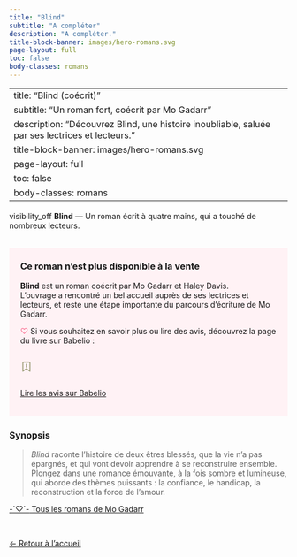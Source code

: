 ---
title: "Blind"
subtitle: "A compléter"
description: "A compléter."
title-block-banner: images/hero-romans.svg
page-layout: full
toc: false
body-classes: romans
---


---
title: "Blind (coécrit)"
subtitle: "Un roman fort, coécrit par Mo Gadarr"
description: "Découvrez Blind, une histoire inoubliable, saluée par ses lectrices et lecteurs."
title-block-banner: images/hero-romans.svg
page-layout: full
toc: false
body-classes: romans
---

<!-- ===== ACCROCHE ===== -->
<div class="cta" style="margin: 1.2rem 0 2rem 0;">
  <span class="material-icons" aria-hidden="true">visibility_off</span>
  <strong>Blind</strong> — Un roman écrit à quatre mains, qui a touché de nombreux lecteurs.
</div>

<!-- ===== INFO ROMAN NON DISPONIBLE ===== -->
<div class="card" style="padding:1.25rem; margin-bottom:1.5rem; background: #FFF2F5;">
  <h3 style="margin-top:.2rem;">Ce roman n’est plus disponible à la vente</h3>
  <p>
    <strong>Blind</strong> est un roman coécrit par Mo Gadarr et Haley Davis.  
    L’ouvrage a rencontré un bel accueil auprès de ses lectrices et lecteurs, et reste une étape importante du parcours d’écriture de Mo Gadarr.
  </p>
  <p>
    <span style="color:#FB6F92;">♡</span> Si vous souhaitez en savoir plus ou lire des avis, découvrez la page du livre sur Babelio :
  </p>

<div style="display:inline-block;vertical-align:middle;">
  <svg xmlns="http://www.w3.org/2000/svg" width="22" height="22" viewBox="0 0 24 24" fill="none" stroke="#A3A380" stroke-width="2" stroke-linecap="round" stroke-linejoin="round" style="vertical-align:middle;"><path d="M19 21l-7-5-7 5V5a2 2 0 0 1 2-2h10a2 2 0 0 1 2 2z"/><line x1="12" y1="7" x2="12" y2="13"/></svg>
</div>

[Lire les avis sur Babelio](https://www.babelio.com/livres/Davis-Blind/1102213){.btn .btn-secondary target="_blank"}

</div>

<!-- ===== CONTEXTE / SYNOPSIS ===== -->
<section class="book-two-col" markdown="1">

<div class="resume">
### Synopsis

> *Blind* raconte l’histoire de deux êtres blessés, que la vie n’a pas épargnés, et qui vont devoir apprendre à se reconstruire ensemble.  
> Plongez dans une romance émouvante, à la fois sombre et lumineuse, qui aborde des thèmes puissants : la confiance, le handicap, la reconstruction et la force de l’amour.


</div>



</section>

<!-- ===== CTA : Autres romans ===== -->
<div class="back-home">
  <a href="https://mogadarr.github.io/lire-mogadarr/romans" class="btn-back" role="button" aria-label="Découvrir les romans">
    <span class="arrow">-`♡´-</span> Tous les romans de Mo Gadarr
  </a>

</div>

<br>

<div class="back-home">
  <a href="https://mogadarr.github.io/lire-mogadarr/" class="btn-back" role="button" aria-label="Retour à l’accueil">
    <span class="arrow">←</span> Retour à l’accueil
  </a>
</div>


